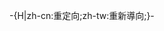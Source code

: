 <noinclude>{{This is a redirect/rcat}}</noinclude>-{H|zh-cn:重定向;zh-tw:重新導向;}-{{Redirect template
 |name=用戶框模板重定向
 |from={{c|用戶框模板}}
 |info=更多-{zh-hant:訊息;zh-hans:信息}-參見[[:Category:用戶框模板重定向]]。
 |all category=用戶框模板重定向
}}<noinclude>
{{Redirect_template/autodoc}}</noinclude>
